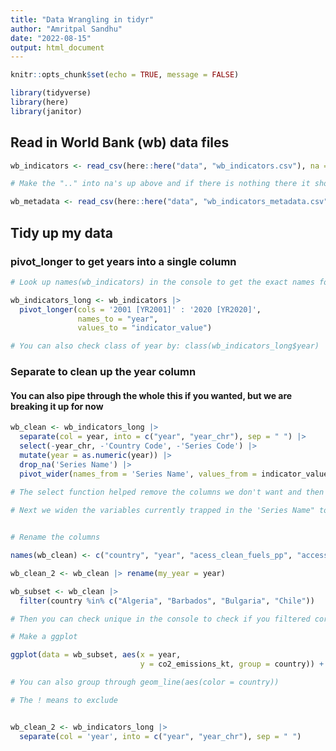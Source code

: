 ```yaml
---
title: "Data Wrangling in tidyr"
author: "Amritpal Sandhu"
date: "2022-08-15"
output: html_document
---
```


```r
knitr::opts_chunk$set(echo = TRUE, message = FALSE)
```

```r
library(tidyverse)
library(here)
library(janitor)
```

## Read in World Bank (wb) data files

```r
wb_indicators <- read_csv(here::here("data", "wb_indicators.csv"), na = c("..", ""))

# Make the ".." into na's up above and if there is nothing there it should also be na. 

wb_metadata <- read_csv(here::here("data", "wb_indicators_metadata.csv"))


```

## Tidy up my data

### pivot_longer to get years into a single column

```r
# Look up names(wb_indicators) in the console to get the exact names for the columns

wb_indicators_long <- wb_indicators |> 
  pivot_longer(cols = '2001 [YR2001]' : '2020 [YR2020]',
               names_to = "year", 
               values_to = "indicator_value")

# You can also check class of year by: class(wb_indicators_long$year)

```

### Separate to clean up the year column

#### You can also pipe through the whole this if you wanted, but we are breaking it up for now

```r
wb_clean <- wb_indicators_long |>
  separate(col = year, into = c("year", "year_chr"), sep = " ") |> 
  select(-year_chr, -'Country Code', -'Series Code') |>
  mutate(year = as.numeric(year)) |>
  drop_na('Series Name') |> 
  pivot_wider(names_from = 'Series Name', values_from = indicator_value)

# The select function helped remove the columns we don't want and then mutate changed the year values to numeric. drop_na means any row with na can be dropped and this is used for rows. 
  
# Next we widen the variables currently trapped in the 'Series Name" to be spread across multiple columns, and get the values that populated the columns from 'indicator value'


# Rename the columns 

names(wb_clean) <- c("country", "year", "acess_clean_fuels_pp", "access_electricity_pp", "co2_emissions_kt", "fossil_fuel_cons_pct", "water stress")

wb_clean_2 <- wb_clean |> rename(my_year = year)

wb_subset <- wb_clean |>
  filter(country %in% c("Algeria", "Barbados", "Bulgaria", "Chile"))

# Then you can check unique in the console to check if you filtered correctly: unique(wb_subset)

# Make a ggplot

ggplot(data = wb_subset, aes(x = year, 
                             y = co2_emissions_kt, group = country)) + geom_line() + facet_wrap(~country)

# You can also group through geom_line(aes(color = country))
```

```r
# The ! means to exclude 


wb_clean_2 <- wb_indicators_long |>
  separate(col = 'year', into = c("year", "year_chr"), sep = " ")
```

